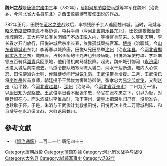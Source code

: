 {{about|唐朝与河北藩镇田悦的魏州之战|五代晋王李存勖攻克魏州之战|魏州之战 (915年)}}
'''魏州之战'''是[[唐德宗|唐德宗]][[建中|建中]]三年（782年），[[唐朝|唐朝]][[河东节度使|河东节度使]][[马燧|马燧]]等率军在魏州（治贵乡，今[[河北省|河北省]][[大名县|大名县]]东北）之西击败[[魏博节度使|魏博节度使]][[田悦|田悦]]的作战。

782年正月，田悦在[[洹水之战|洹水之战]]战败后，率领残部千余人逃回魏州城。当时，马燧与[[昭义节度使|昭义节度使]][[李抱真|李抱真]]不够协调，屯兵平邑（今[[河北省|河北省]][[南乐县|南乐县]]东北），田悦连夜撤至魏州城南郊，其大将李长春关闭城门不放田悦入内，等待官兵前来。久等到天明，李长春才开门放行，田悦进城后杀李长春，依靠孤城顽抗官军。[[博州|博州]]（治聊城，今[[山东省|山东省]][[聊城市|聊城市]]东北）李再春以城降唐，田悦从兄田昂举[[洺州|洺州]]（治[[永年县_(隋朝)|永年县]]，今[[河北省|河北省]][[邯郸市|邯郸市]][[永年区|永年区]]东）城降唐，占据长桥的王光进也归顺唐朝。田悦派军使符璘、李瑶率领五百骑兵[[淄青|淄青]]兵回原地，他们借机向马燧投降。起先，魏州城引御河（[[永济渠|永济渠]]）水进入城后向南流去。马燧令部队堵塞河流入城口，河水干涸断流，城内人心惊恐，田悦便派许士则、侯藏徒步间行游说[[朱滔|朱滔]]、[[王武俊|王武俊]]带兵增援。二月，王武俊已将[[李惟岳|李惟岳]]传首京师，朝廷授予王武俊为恒冀防御使，张孝忠为[[易定节度使|易定节度使]]，又割[[赵州|赵州]]（治平棘，今[[河北省|河北省]][[赵县|赵县]]）、[[深州|深州]]（治陆泽，今[[河北省|河北省]][[深州市|深州市]]）二州为另一镇，以[[康日知|康日知]]为[[观察使|观察使]]。王武俊平日看不起张孝忠，命官在张孝忠之下，引以为耻，对朝廷恨在心。而朱滔征讨李惟岳时，攻下深州，请皇上把深州归己有，没能准许，也耿耿于怀。于是，朱滔与王武俊计划救援田悦，田悦再次出兵二万背城列阵，和马燧等在永济渠交战，大败退回魏州。

==參考文獻==
*《[[資治通鑑|資治通鑑]]》二百二十七 唐纪四十三

{{DEFAULTSORT:W}}
[[Category:唐朝战役|Category:唐朝战役]]
[[Category:藩鎮割據|Category:藩鎮割據]]
[[Category:河北历次战争与战役|Category:河北历次战争与战役]]
[[Category:大名县|Category:大名县]]
[[Category:邯郸军事史|Category:邯郸军事史]]
[[Category:782年|Category:782年]]